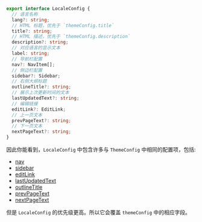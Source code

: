 ```ts
export interface LocaleConfig {
  // 语言名称
  lang?: string;
  // HTML 标题，优先于 `themeConfig.title`
  title?: string;
  // HTML 描述，优先于 `themeConfig.description`
  description?: string;
  // 对应语言的显示文本
  label: string;
  // 导航栏配置
  nav?: NavItem[];
  // 侧边栏配置
  sidebar?: Sidebar;
  // 右侧大纲标题
  outlineTitle?: string;
  // 展示上次更新时间的文本
  lastUpdatedText?: string;
  // 编辑链接
  editLink?: EditLink;
  // 上一页文本
  prevPageText?: string;
  // 下一页文本
  nextPageText?: string;
}
```

因此你能看到，`LocaleConfig` 中包含许多与 `ThemeConfig` 中相同的配置项，包括:

- [nav](/zh/api/config-theme#nav)
- [sidebar](/zh/api/config-theme#sidebar)
- [editLink](/zh/api/config-theme#editlink)
- [lastUpdatedText](/zh/api/config-theme#lastupdatedtext)
- [outlineTitle](/zh/api/config-theme#outlinetitle)
- [prevPageText](/zh/api/config-theme#prevpagetext)
- [nextPageText](/zh/api/config-theme#nextpagetext)

但是 `LocaleConfig` 的优先级更高。所以它会覆盖 `themeConfig` 中的相应字段。
